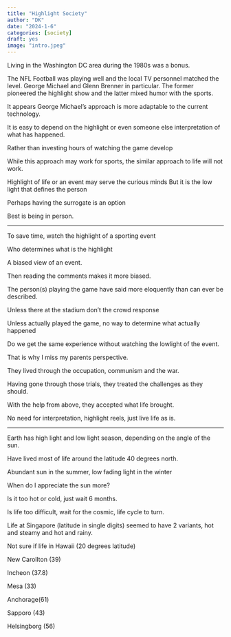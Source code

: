 ```yaml
---
title: "Highlight Society"
author: "DK"
date: "2024-1-6"
categories: [society]
draft: yes
image: "intro.jpeg"
---
```


Living in the Washington DC area during the 1980s was a bonus.

The NFL Football was playing well and the local TV personnel matched the level. George Michael and Glenn Brenner in particular. The former pioneered the highlight show and the latter mixed humor with the sports.

It appears George Michael's approach is more adaptable to the current technology.

It is easy to depend on the highlight or even someone else interpretation of what has happened.

Rather than investing hours of watching the game develop

While this approach may work for sports, the similar approach to life will not work.

Highlight of life or an event may serve the curious minds But it is the low light that defines the person

Perhaps having the surrogate is an option

Best is being in person.

------------------------------------------------------------------------

To save time, watch the highlight of a sporting event

Who determines what is the highlight

A biased view of an event.

Then reading the comments makes it more biased.

The person(s) playing the game have said more eloquently than can ever be described.

Unless there at the stadium don't the crowd response

Unless actually played the game, no way to determine what actually happened

Do we get the same experience without watching the lowlight of the event.

That is why I miss my parents perspective.

They lived through the occupation, communism and the war.

Having gone through those trials, they treated the challenges as they should.

With the help from above, they accepted what life brought.

No need for interpretation, highlight reels, just live life as is.

------------------------------------------------------------------------

Earth has high light and low light season, depending on the angle of the sun.

Have lived most of life around the latitude 40 degrees north.

Abundant sun in the summer, low fading light in the winter

When do I appreciate the sun more?

Is it too hot or cold, just wait 6 months.

Is life too difficult, wait for the cosmic, life cycle to turn.

Life at Singapore (latitude in single digits) seemed to have 2 variants, hot and steamy and hot and rainy.

Not sure if life in Hawaii (20 degrees latitude)

New Carollton (39)

Incheon (37.8)

Mesa (33)

Anchorage(61)

Sapporo (43)

Helsingborg (56)
